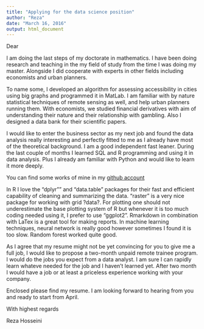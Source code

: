 ```yaml
---
title: "Applying for the data science position"
author: "Reza"
date: "March 16, 2016"
output: html_document
---
```

Dear 



I am doing the last steps of my doctorate in mathematics. I have been doing research and teaching in the my field of study from the time I was doing my master. Alongside I did cooperate with experts in other fields including economists and urban planners.

To name some, I developed an algorithm for assessing accessibility in cities using big graphs and programmed it in MatLab. I am familiar with by nature statistical techniques of remote sensing as well, and help urban planners running them. With economists, we studied financial derivatives with aim of understanding their nature and their relationship with gambling. Also I designed a data bank for their scientific papers.

I would like to enter the business sector as my next job and found the data analysis really interesting and perfectly fitted to me as I already have most of the theoretical background. I am a good independent fast leaner. During the last couple of months I learned SQL and R programming and using it in data analysis. Plus I already am familiar with Python and would like to learn it more deeply. 

You can find some works of mine in my [github account](github.com/srhumir)

In R I love the "dplyr"" and "data.table" packages for their fast and efficient capability of cleaning and summarizing the data. "raster" is a very nice package for working with grid ?data?. For plotting one should not underestimate the base plotting system of R but whenever it is too much coding needed using it, I prefer to use "ggplot2". Rmarkdown in combination with LaTex is a great tool for making reports. In machine learning techniques, neural network is really good however sometimes I found it is too slow. Random forest worked quite good. 

As I agree that my resume might not be yet convincing for you to give me a full job, I would like to propose a two-month unpaid remote trainee program. I would do the jobs you expect from a data analyst. I am sure I can rapidly learn whateve needed for the job and I haven't learned yet. After two month I would have a job or at least a priceless experience working with your company.

Enclosed please find my resume. I am looking forward to hearing from you and ready to start from April.


With highest regards

Reza Hosseini
